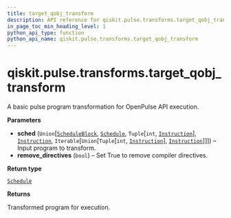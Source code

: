```yaml
---
title: target_qobj_transform
description: API reference for qiskit.pulse.transforms.target_qobj_transform
in_page_toc_min_heading_level: 1
python_api_type: function
python_api_name: qiskit.pulse.transforms.target_qobj_transform
---
```


# qiskit.pulse.transforms.target\_qobj\_transform

<Function id="qiskit.pulse.transforms.target_qobj_transform" github="https://github.com/qiskit/qiskit/tree/stable/0.21/qiskit/pulse/transforms/base_transforms.py" signature="target_qobj_transform(sched, remove_directives=True)">
  A basic pulse program transformation for OpenPulse API execution.

  **Parameters**

  *   **sched** (`Union`\[[`ScheduleBlock`](qiskit.pulse.ScheduleBlock "qiskit.pulse.schedule.ScheduleBlock"), [`Schedule`](qiskit.pulse.Schedule "qiskit.pulse.schedule.Schedule"), `Tuple`\[`int`, [`Instruction`](pulse#qiskit.pulse.instructions.Instruction "qiskit.pulse.instructions.instruction.Instruction")], [`Instruction`](pulse#qiskit.pulse.instructions.Instruction "qiskit.pulse.instructions.instruction.Instruction"), `Iterable`\[`Union`\[`Tuple`\[`int`, [`Instruction`](pulse#qiskit.pulse.instructions.Instruction "qiskit.pulse.instructions.instruction.Instruction")], [`Instruction`](pulse#qiskit.pulse.instructions.Instruction "qiskit.pulse.instructions.instruction.Instruction")]]]) – Input program to transform.
  *   **remove\_directives** (`bool`) – Set True to remove compiler directives.

  **Return type**

  [`Schedule`](qiskit.pulse.Schedule "qiskit.pulse.schedule.Schedule")

  **Returns**

  Transformed program for execution.
</Function>

